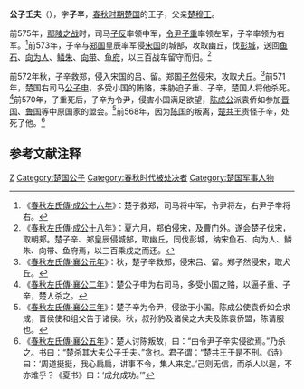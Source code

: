 {{模板:Infobox 先秦人物
|名称= 公子壬夫
|姓=[[芈姓|芈]]
|氏=
|名=壬夫
|字=子辛
|别名=
|别字=
|谥号=
|时代=春秋
|国家=[[楚国|楚]] 
|身份=令尹
|出生=
|逝世=前568年
|父=[[楚穆王|楚穆王]]
}}
'''公子壬夫'''（{{bd|前7世纪||前568年||catIdx=X}}），字'''子辛'''，[[春秋时期|春秋时期]][[楚国|楚国]]的王子，父亲[[楚穆王|楚穆王]]。

前575年，[[鄢陵之战|鄢陵之战]]时，司马[[子反|子反]]率领中军，[[令尹|令尹]][[子重|子重]]率领左军，子辛率领为右军。<ref>《[[s:春秋左氏傳/成公|春秋左氏傳·成公十六年]]》：楚子救郑，司马将中军，令尹将左，右尹子辛将右。</ref>前573年，子辛与[[郑国|郑国]]皇辰率军侵[[宋国|宋国]]的城郜，攻取幽丘，伐[[彭城|彭城]]，送回[[鱼石|鱼石]]、[[向为人|向为人]]、[[鳞朱|鳞朱]]、[[向带|向带]]、[[鱼府|鱼府]]，以三百战车留守而归。<ref>《[[s:春秋左氏傳/成公|春秋左氏傳·成公十八年]]》：夏六月，郑伯侵宋，及曹门外。遂会楚子伐宋，取朝郏。楚子辛、郑皇辰侵城郜，取幽丘，同伐彭城，纳宋鱼石、向为人、鳞朱、向带、鱼府焉，以三百乘戍之而还。</ref>

前572年秋，子辛救郑，侵入宋国的吕、留。郑国[[子然|子然]]侵宋，攻取犬丘。<ref>《[[s:春秋左氏傳/襄公|春秋左氏傳·襄公元年]]》：秋，楚子辛救郑，侵宋吕、留。郑子然侵宋，取犬丘。</ref>前571年，楚国右司马[[公子申|公子申]]，多受小国的贿赂，来胁迫子重、子辛，楚国人将他杀死。<ref>《[[s:春秋左氏傳/襄公|春秋左氏傳·襄公二年]]》：楚公子申为右司马，多受小国之赂，以逼子重、子辛，楚人杀之。</ref>前570年，子重死后，子辛为令尹，侵害小国满足欲望，[[陈成公|陈成公]]派袁侨如参加[[晋国|晋国]]、[[鲁国|鲁国]]等中原国家的盟会。<ref>《[[s:春秋左氏傳/襄公|春秋左氏傳·襄公三年]]》：楚子辛为令尹，侵欲于小国。陈成公使袁侨如会求成，晋侯使和组父告于诸侯。秋，叔孙豹及诸侯之大夫及陈袁侨盟，陈请服也。</ref>前568年，因为[[陈国|陈国]]的叛离，[[楚共王|楚共王]]责怪子辛，处死了他。<ref>《[[s:春秋左氏傳/襄公|春秋左氏傳·襄公五年]]》：楚人讨陈叛故，曰：“由令尹子辛实侵欲焉。”乃杀之。书曰：“楚杀其大夫公子壬夫。”贪也。君子谓：“楚共王于是不刑。《诗》曰：‘周道挺挺，我心扃扃，讲事不令，集人来定。’己则无信，而杀人以逞，不亦难乎？《夏书》曰：‘成允成功。’”</ref>
==参考文献注释==
{{Reflist}}

[[Category:楚国令尹|Z]]
[[Category:楚国公子|Category:楚国公子]]
[[Category:春秋时代被处决者|Category:春秋时代被处决者]]
[[Category:楚国军事人物|Category:楚国军事人物]]